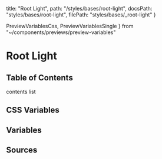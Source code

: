   title: "Root Light",
  path: "/styles/bases/root-light",
  docsPath: "styles/bases/root-light",
  filePath: "styles/bases/_root-light"
}

  PreviewVariablesCss,
  PreviewVariablesSingle
} from "~/components/previews/preview-variables"

# Root Light

## Table of Contents

contents list

## CSS Variables

<PreviewVariablesCss filePath={meta.filePath} viewCompiled={true} />

## Variables

<PreviewVariablesSingle filePath={meta.filePath} viewCompiled={false} />

## Sources

<PreviewSources
  title={meta.title}
  docsPath={meta.docsPath}
  scssPath={meta.filePath}
/>
